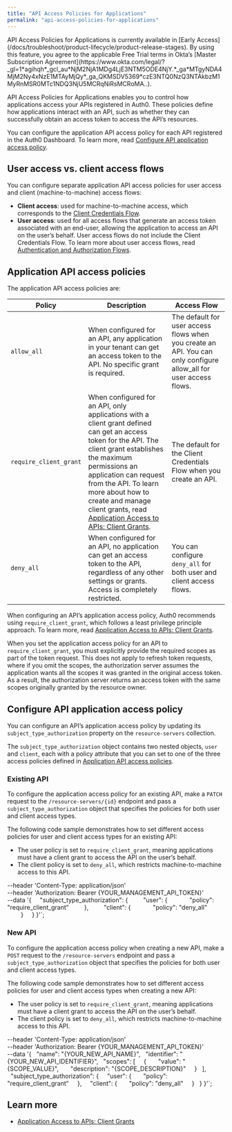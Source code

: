 ```yaml
---
title: "API Access Policies for Applications"
permalink: "api-access-policies-for-applications"
---
```



<Warning>
API Access Policies for Applications is currently available in [Early Access](/docs/troubleshoot/product-lifecycle/product-release-stages). By using this feature, you agree to the applicable Free Trial terms in Okta’s [Master Subscription Agreement](https://www.okta.com/legal/?_gl=1*agihqh*_gcl_au*NjM2NjA1MDg4LjE3NTM5ODE4NjY.*_ga*MTgyNDA4MjM2Ny4xNzE1MTAyMjQy*_ga_QKMSDV5369*czE3NTQ0NzQ3NTAkbzM1MyRnMSR0MTc1NDQ3NjU5MCRqNiRsMCRoMA..).
</Warning>

API Access Policies for Applications enables you to control how applications access your APIs registered in Auth0. These policies define how applications interact with an API, such as whether they can successfully obtain an access token to access the API’s resources.

You can configure the application API access policy for each API registered in the Auth0 Dashboard. To learn more, read [Configure API application access policy](#configure-api-application-access-policy).

## User access vs. client access flows

You can configure separate application API access policies for user access and client (machine-to-machine) access flows:

* **Client access**: used for machine-to-machine access, which corresponds to the [Client Credentials Flow](/docs/get-started/authentication-and-authorization-flow/client-credentials-flow).
* **User access**: used for all access flows that generate an access token associated with an end-user, allowing the application to access an API on the user’s behalf. User access flows do not include the Client Credentials Flow. To learn more about user access flows, read [Authentication and Authorization Flows](/docs/get-started/authentication-and-authorization-flow).

## Application API access policies

The application API access policies are:

<table class="table"><thead>
<tr>
<th><strong>Policy</strong></th>
<th><strong>Description</strong></th>
<th><strong>Access Flow</strong></th>
</tr>
</thead>
<tbody>
<tr>
<td><code>allow_all</code></td>
<td>When configured for an API, any application in your tenant can get an access token to the API. No specific grant is required.</td>
<td>The default for user access flows when you create an API. You can only configure allow_all for user access flows.</td>
</tr>
<tr>
<td><code>require_client_grant</code></td>
<td>When configured for an API, only applications with a client grant defined can get an access token for the API. The client grant establishes the maximum permissions an application can request from the API. To learn more about how to create and manage client grants, read <a href="/docs/get-started/applications/application-access-to-apis-client-grants">Application Access to APIs: Client Grants</a>.</td>
<td>The default for the Client Credentials Flow when you create an API.</td>
</tr>
<tr>
<td><code>deny_all</code></td>
<td>When configured for an API, no application can get an access token to the API, regardless of any other settings or grants. Access is completely restricted.</td>
<td>You can configure <code>deny_all</code> for both user and client access flows.</td>
</tr>
</tbody>
</table>

When configuring an API’s application access policy, Auth0 recommends using `require_client_grant`, which follows a least privilege principle approach. To learn more, read [Application Access to APIs: Client Grants](/docs/get-started/applications/application-access-to-apis-client-grants).

When you set the application access policy for an API to `require_client_grant`, you must explicitly provide the required scopes as part of the token request. This does not apply to refresh token requests, where if you omit the scopes, the authorization server assumes the application wants all the scopes it was granted in the original access token. As a result, the authorization server returns an access token with the same scopes originally granted by the resource owner.

## Configure API application access policy

You can configure an API’s application access policy by updating its `subject_type_authorization` property on the `resource-servers` collection.

The `subject_type_authorization` object contains two nested objects, `user` and `client`, each with a policy attribute that you can set to one of the three access policies defined in [Application API access policies](#application-api-access-policies).

### Existing API

To configure the application access policy for an existing API, make a `PATCH` request to the `/resource-servers/{id}` endpoint and pass a `subject_type_authorization` object that specifies the policies for both user and client access types.

The following code sample demonstrates how to set different access policies for user and client access types for an existing API:

* The user policy is set to `require_client_grant`, meaning applications must have a client grant to access the API on the user’s behalf.
* The client policy is set to `deny_all`, which restricts machine-to-machine access to this API.

--header 'Content-Type: application/json' \
--header 'Authorization: Bearer {YOUR_MANAGEMENT_API_TOKEN}' \
--data '{
    "subject_type_authorization": {
        "user": {
            "policy": "require_client_grant"
        },
        "client": {
            "policy": "deny_all"
        }
    }
}'`;

<AuthCodeBlock children={codeExample1} language="bash" />

### New API

To configure the application access policy when creating a new API, make a `POST` request to the `/resource-servers` endpoint and pass a `subject_type_authorization` object that specifies the policies for both user and client access types.

The following code sample demonstrates how to set different access policies for user and client access types when creating a new API:

* The user policy is set to `require_client_grant`, meaning applications must have a client grant to access the API on the user’s behalf.
* The client policy is set to `deny_all`, which restricts machine-to-machine access to this API.

--header 'Content-Type: application/json' \
--header 'Authorization: Bearer {YOUR_MANAGEMENT_API_TOKEN}' \
--data '{
  "name": "{YOUR_NEW_API_NAME}",
  "identifier": "{YOUR_NEW_API_IDENTIFIER}",
  "scopes": [
    {
      "value": "{SCOPE_VALUE}",
      "description": "{SCOPE_DESCRIPTION}"
    }
  ],
  "subject_type_authorization": {
    "user": {
      "policy": "require_client_grant"
    },
    "client": {
      "policy": "deny_all"
    }
  }
}'`;

<AuthCodeBlock children={codeExample2} language="bash" />

## Learn more

* [Application Access to APIs: Client Grants](/docs/get-started/applications/application-access-to-apis-client-grants)
